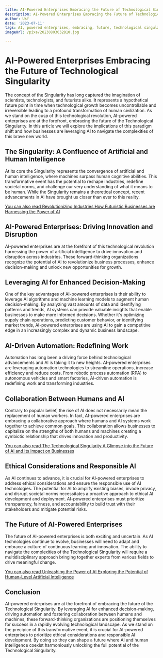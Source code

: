 ```yaml
---
title: AI-Powered Enterprises Embracing the Future of Technological Singularity
description: AI-Powered Enterprises Embracing the Future of Technological Singularity
author: Usf
date: '2023-07-11'
tags: AI, powered enterprises, embracing, future, technological singularity
imageUrl: /pixa/20230803032810.jpg

---
```

# AI-Powered Enterprises Embracing the  Future of Technological Singularity

The concept of the  Singularity  has long captured the  imagination of scientists, technologists, and futurists alike. It represents a hypothetical future point in time when technological growth becomes uncontrollable and irreversible leading to  a profound  transformation  of human civilization.  As we  stand on the cusp of this technological revolution, AI-powered enterprises are at the forefront, embracing the future of the Technological Singularity. In this article we will  explore the implications of  this paradigm shift  and how businesses are leveraging  AI to navigate the complexities of this brave new world.

## The Singularity: A Confluence of Artificial and Human Intelligence

At its core the Singularity represents the convergence of artificial and human intelligence, where machines surpass human cognitive abilities. This  transformative event has the potential  to reshape industries, redefine societal norms, and challenge our very understanding of what it means to be human. While the Singularity remains a theoretical concept, recent advancements in AI  have brought us closer than ever to  this reality.

[You can also  read Revolutionizing Industries How Futuristic  Businesses  are Harnessing  the Power of AI](Revolutionizing%20Industries%20How%20Futuristic%20Businesses%20are%20Harnessing%20the%20Power%20of%20AI)


## AI-Powered Enterprises: Driving Innovation and Disruption

AI-powered enterprises are  at the forefront of  this technological revolution harnessing the power of artificial intelligence to drive innovation and disruption across industries. These  forward-thinking organizations recognize the potential of AI  to revolutionize business processes, enhance decision-making and unlock new opportunities for growth.

##  Leveraging AI for Enhanced Decision-Making

One of the  key advantages of AI-powered enterprises is  their ability to leverage AI  algorithms and machine learning models to augment human decision-making. By analyzing vast amounts of data and identifying patterns and trends, AI  systems can provide valuable insights that enable businesses to make more informed decisions. Whether it's optimizing supply chain operations, predicting customer behavior, or identifying  market trends,  AI-powered enterprises are using AI to gain a competitive  edge in an increasingly complex and dynamic business landscape.

## AI-Driven  Automation: Redefining Work

Automation has long  been a driving force behind technological  advancements and  AI is taking it to new heights. AI-powered enterprises are leveraging automation  technologies to streamline operations, increase efficiency and reduce costs. From robotic process automation (RPA)  to autonomous vehicles and smart factories, AI-driven automation is  redefining work and transforming industries.

## Collaboration Between Humans and AI

Contrary to popular belief, the rise of AI does not necessarily mean the replacement of human workers. In fact, AI-powered enterprises are embracing a collaborative approach where humans and  AI  systems work together to achieve common goals. This collaboration allows businesses to capitalize on the strengths of both humans and machines creating a symbiotic relationship  that drives innovation and productivity.

[You can also read The Technological Singularity A Glimpse into the  Future of AI and Its Impact on Businesses](The%20Technological%20Singularity%20A%20Glimpse%20into%20the%20Future%20of%20AI%20and%20Its%20Impact%20on%20Businesses)


## Ethical Considerations and  Responsible AI

As AI continues to  advance, it is crucial for AI-powered enterprises to  address ethical considerations  and  ensure the  responsible use of  AI technologies. The potential for  AI to amplify existing biases,  invade  privacy,  and disrupt societal norms necessitates a proactive approach to ethical AI development  and deployment. AI-powered enterprises must prioritize transparency, fairness, and accountability to build trust with their stakeholders and mitigate potential risks.

## The Future of AI-Powered Enterprises

The future of AI-powered enterprises is both exciting and uncertain. As AI technologies  continue to evolve, businesses will need to adapt and embrace a culture of continuous learning and innovation. The ability to navigate the complexities of the Technological Singularity will require a multidisciplinary approach bringing together experts from various fields to drive meaningful change.

[You can also read Unleashing the Power of AI Exploring the Potential of Human-Level Artificial Intelligence](Unleashing%20the%20Power%20of%20AI%20Exploring%20the%20Potential%20of%20Human-Level%20Artificial%20Intelligence)


## Conclusion

AI-powered enterprises are  at the forefront of embracing the future of the Technological Singularity. By leveraging AI for  enhanced decision-making, driving automation and fostering collaboration  between humans and machines, these forward-thinking organizations are positioning themselves for success in  a rapidly evolving technological landscape. As we  stand on  the  precipice of this transformative event, it is crucial  for AI-powered enterprises to prioritize ethical considerations and responsible AI development. By  doing so they  can shape a future where AI and human intelligence coexist harmoniously unlocking the full potential of  the Technological Singularity.
